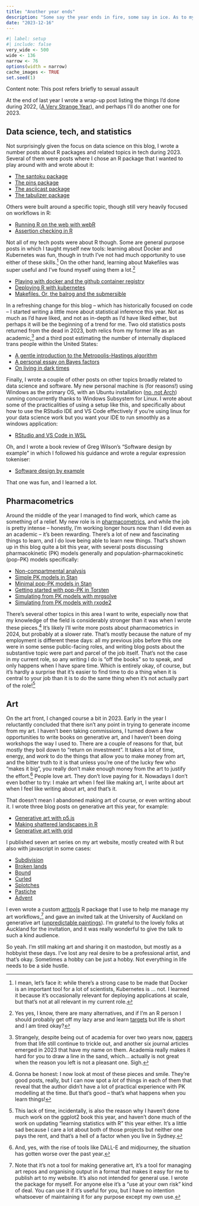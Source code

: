 ```yaml
---
title: "Another year ends"
description: "Some say the year ends in fire, some say in ice. As to my own desire, any end at all will be nice."
date: "2023-12-16"
--- 
```


<!--------------- my typical setup ----------------->

```r
#| label: setup
#| include: false
very_wide <- 500
wide <- 136
narrow <- 76
options(width = narrow)
cache_images <- TRUE
set.seed(1)
```

<!--------------- post begins here ----------------->

:::{.callout-warning}
Content note: This post refers briefly to sexual assault
:::

At the end of last year I wrote a wrap-up post listing the things I'd done during 2022, ([A Very Strange Year](/posts/2022-12-26_strange-year/)), and perhaps I'll do another one for 2023.



## Data science, tech, and statistics

Not surprisingly given the focus on data science on this blog, I wrote a number posts about R packages and related topics in tech during 2023. Several of them were posts where I chose an R package that I wanted to play around with and wrote about it:

- [The santoku package](/posts/2023-05-22_santoku/)
- [The pins package](/posts/2023-06-12_pins-and-needles/)
- [The asciicast package](/posts/2023-06-14_ansi-tricks/)
- [The tabulizer package](/posts/2023-06-16_tabulizer/)

Others were built around a specific topic, though still very heavily focused on workflows in R:

- [Running R on the web with webR](/posts/2023-04-09_webr/)
- [Assertion checking in R](/posts/2023-08-08_being-assertive/)

Not all of my tech posts were about R though. Some are general purpose posts in which I taught myself new tools: learning about Docker and Kubernetes was fun, though in truth I've not had much opportunity to use either of these skills.^[I mean, let's face it: while there's a strong case to be made that Docker is an important tool for a lot of scientists, Kubernetes is ... not. I learned it because it's occasionally relevant for deploying applications at scale, but that's not at all relevant in my current role.] On the other hand, learning about Makefiles was super useful and I've found myself using them a lot.^[Yes yes, I know, there are many alternatives, and if I'm an R person I should probably get off my lazy arse and learn [targets](https://books.ropensci.org/targets/) but life is short and I am tired okay?] 

- [Playing with docker and the github container registry](/posts/2023-01-01_playing-with-docker/)
- [Deploying R with kubernetes](/posts/2023-01-10_kubernetes/)
- [Makefiles. Or, the balrog and the submersible](/posts/2023-06-30_makefiles/)

In a refreshing change for this blog -- which has historically focused on code -- I started writing a little more about statistical inference this year. Not as much as I'd have liked, and not as in-depth as I'd have liked either, but perhaps it will be the beginning of a trend for me. Two old statistics posts returned from the dead in 2023, both relics from my former life as an academic,^[Strangely, despite being out of academia for over two years now, [papers](https://papers.djnavarro.net) from that life still continue to trickle out, and another six journal articles emerged in 2023 that have my name on them. Academia really makes it hard for you to draw a line in the sand, which... actually is not great when the reason you left is not a pleasant one. Sigh.] and a third post estimating the number of internally displaced trans people within the United States:

- [A gentle introduction to the Metropolis-Hastings algorithm](/posts/2023-04-12_metropolis-hastings/)
- [A personal essay on Bayes factors](/posts/2023-04-12_bayes-factors/)
- [On living in dark times](/posts/2023-06-15_dark-times/)

Finally, I wrote a couple of other posts on other topics broadly related to data science and software. My new personal machine is (for reasons!) using Windows as the primary OS, with an Ubuntu installation ([no, not Arch](/posts/2022-12-31_btw-i-use-arch/)) running concurrently thanks to Windows Subsystem for Linux. I wrote about some of the practicalities of using a setup like this, and specifically about how to use the RStudio IDE and VS Code effectively if you're using linux for your data science work but you want your IDE to run smoothly as a windows application:

- [RStudio and VS Code in WSL](/posts/2023-07-02_the-ides-of-wsl/)

Oh, and I wrote a book review of Greg Wilson's "Software design by example" in which I followed his guidance and wrote a regular expression tokeniser:

- [Software design by example](/posts/2023-05-31_software-design-by-example/)

That one was fun, and I learned a lot.

## Pharmacometrics

Around the middle of the year I managed to find work, which came as something of a relief. My new role is in [pharmacometrics](https://en.wikipedia.org/wiki/Pharmacometrics), and while the job is pretty intense -- honestly, I'm working longer hours now than I did even as an academic -- it's been rewarding. There's a lot of new and fascinating things to learn, and I do love being able to learn new things. That's shown up in this blog quite a bit this year, with several posts discussing pharmacokinetic (PK) models generally and population-pharmacokinetic (pop-PK) models specifically:

- [Non-compartmental analysis](/posts/2023-04-26_non-compartmental-analysis/)
- [Simple PK models in Stan](/posts/2023-05-16_stan-ode/)
- [Minimal pop-PK models in Stan](/posts/2023-06-10_pop-pk-models/)
- [Getting started with pop-PK in Torsten](/posts/2023-07-15_torsten/)
- [Simulating from PK models with mrgsolve](/posts/2023-08-14_mrgsolve/)
- [Simulating from PK models with rxode2](/posts/2023-08-28_rxode2/)

There's several other topics in this area I want to write, especially now that my knowledge of the field is considerably stronger than it was when I wrote these pieces.^[Gonna be honest: I now look at most of these pieces and smile. They're good posts, really, but I can now spot a *lot* of things in each of them that reveal that the author didn't have a lot of practical experience with PK modelling at the time. But that's good -- that's what happens when you learn things!] It's likely I'll write more posts about pharmacometrics in 2024, but probably at a slower rate. That's mostly because the nature of my employment is different these days: all my previous jobs before this one were in some sense public-facing roles, and writing blog posts about the substantive topic were part and parcel of the job itself. That's not the case in my current role, so any writing I do is "off the books" so to speak, and only happens when I have spare time. Which is entirely okay, of course, but it's hardly a surprise that it's easier to find time to do a thing when it is central to your job than it is to do the same thing when it's not actually part of the role!^[This lack of time, incidentally, is also the reason why I haven't done much work on the ggplot2 book this year, and haven't done much of the work on updating "learning statistics with R" this year either. It's a little sad because I care a lot about both of those projects but neither one pays the rent, and that's a hell of a factor when you live in Sydney.]

## Art

On the art front, I changed course a bit in 2023. Early in the year I reluctantly concluded that there isn't any point in trying to generate income from my art. I haven't been taking commissions, I turned down a few opportunities to write books on generative art, and I haven't been doing workshops the way I used to. There are a couple of reasons for that, but mostly they boil down to "return on investment". It takes a lot of time, energy, and *work* to do the things that allow you to make money from art, and the bitter truth to it is that unless you're one of the lucky few who "makes it big", you really don't make enough money from the art to justify the effort.^[And, yes, with the rise of tools like DALL-E and midjourney, the situation has gotten worse over the past year.] People love art. They don't love paying for it. Nowadays I don't even bother to try: I make art when I feel like making art, I write about art when I feel like writing about art, and that's it. 

That doesn't mean I abandoned making art of course, or even writing about it. I wrote three blog posts on generative art this year, for example:

- [Generative art with p5.js](/posts/2023-01-14_p5js/)
- [Making shattered landscapes in R](/posts/2023-03-13_shattered-landscapes/)
- [Generative art with grid](/posts/2023-03-31_generative-art-with-grid/)

I published seven art series on my art website, mostly created with R but also with javascript in some cases:

- [Subdivision](https://art.djnavarro.net/gallery/subdivision/)
- [Broken lands](https://art.djnavarro.net/gallery/broken-lands/)
- [Bound](https://art.djnavarro.net/gallery/bound/)
- [Curled](https://art.djnavarro.net/gallery/curled/)
- [Splotches](https://art.djnavarro.net/gallery/splotches/)
- [Pastiche](https://art.djnavarro.net/gallery/pastiche/)
- [Advent](https://art.djnavarro.net/gallery/advent/)

I even wrote a custom [arttools](https://arttools.djnavarro.net/) R package that I use to help me manage my art workflows,^[Note that it's not a tool for making generative art, it's a tool for managing art repos and organising output in a format that makes it easy for me to publish art to my website. It's also not intended for general use. I wrote the package for myself. For anyone else it's a "use at your own risk" kind of deal. You can use it if it's useful for you, but I have no intention whatsoever of maintaining it for any purpose except my own use.] and gave an invited talk at the University of Auckland on generative art ([unpredictable paintings](https://djnavarro.net/slides-auckland-2023/)). I'm grateful to the lovely folks at Auckland for the invitation, and it was really wonderful to give the talk to such a kind audience. 

So yeah. I'm still making art and sharing it on mastodon, but mostly as a hobbyist these days. I've lost any real desire to be a professional artist, and that's okay. Sometimes a hobby can be just a hobby. Not everything in life needs to be a side hustle. 

